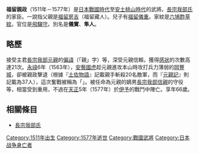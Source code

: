 {{japanese|japanese=福留 親政|kana=ふくどめ ちかまさ|romaji=Fukudome Chikamasa}}
'''福留親政'''（1511年－1577年）是[[日本戰國時代|日本戰國時代]]至[[安土桃山時代|安土桃山時代]]的武將。[[長宗我部氏|長宗我部氏]]的家臣。一說指父親是[[福留房吉|福留房吉]]（福留藏人）。兒子有[[福留儀重|福留儀重]]。家紋是[[酢漿草|六鳩酢草紋]]。官位是[[飛驒守|飛驒守]]。別名是'''儀實'''、'''隼人'''。

== 略歷 ==
接受主君[[長宗我部元親|長宗我部元親]]的[[偏諱|偏諱]]（「親」字）等，深受元親信賴，獲得[[感狀|感狀]]的次數高達21次。[[永祿|永祿]]6年（1563年），[[安藝國虎|安藝國虎]]趁元親進攻本山時攻打兵力薄弱的[[岡豐城|岡豐城]]，卻被親政擊退（根據『[[土佐物語|土佐物語]]』記載親手斬殺20名敵軍，而『[[元親記|元親記]]』則記載為37人），這次奮戰被稱為「{{lang|ja|福留の荒切り}}」。被任命為元親的嫡男[[長宗我部信親|長宗我部信親]]的守役等，相當受到重用，不過在[[天正_(日本)|天正]]5年（1577年）於[[伊予|伊予]]的戰鬥中陣亡。享年66歲。

== 相關條目 ==
*[[長宗我部氏|長宗我部氏]]

[[Category:1511年出生|Category:1511年出生]]
[[Category:1577年逝世|Category:1577年逝世]]
[[Category:戰國武將|Category:戰國武將]]
[[Category:日本战争身亡者|Category:日本战争身亡者]]